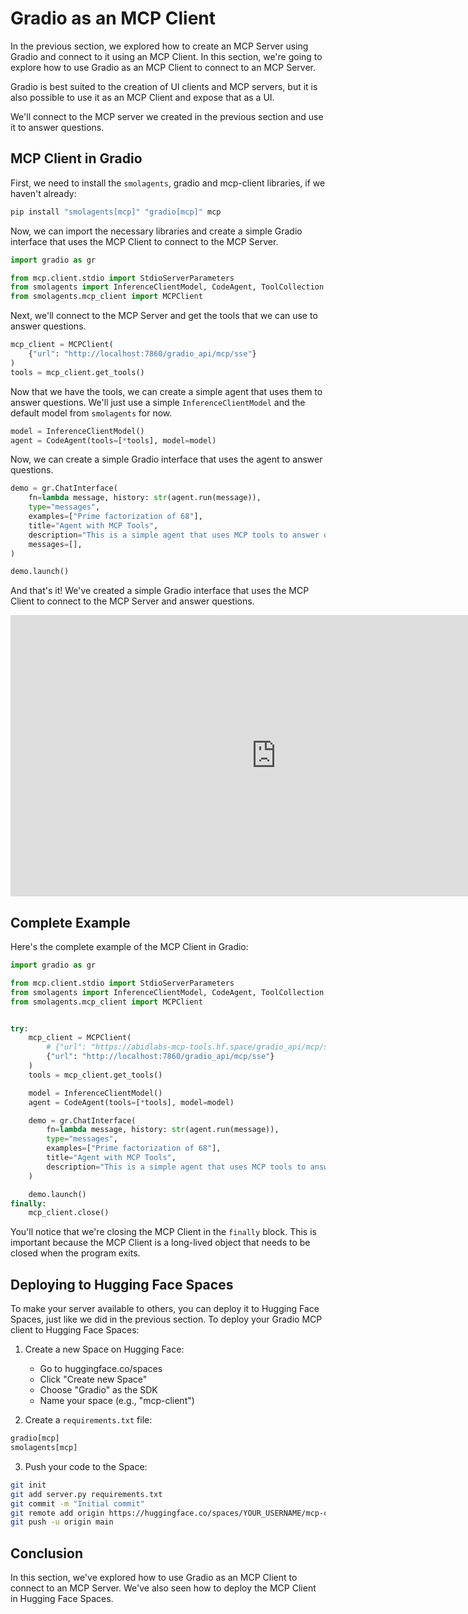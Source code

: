 # Gradio as an MCP Client

In the previous section, we explored how to create an MCP Server using Gradio and connect to it using an MCP Client. In this section, we're going to explore how to use Gradio as an MCP Client to connect to an MCP Server.

<Tip>

Gradio is best suited to the creation of UI clients and MCP servers, but it is also possible to use it as an MCP Client and expose that as a UI.

</Tip>

We'll connect to the MCP server we created in the previous section and use it to answer questions.

## MCP Client in Gradio

First, we need to install the `smolagents`, gradio and mcp-client libraries, if we haven't already:

```bash
pip install "smolagents[mcp]" "gradio[mcp]" mcp
```

Now, we can import the necessary libraries and create a simple Gradio interface that uses the MCP Client to connect to the MCP Server.


```python
import gradio as gr

from mcp.client.stdio import StdioServerParameters
from smolagents import InferenceClientModel, CodeAgent, ToolCollection
from smolagents.mcp_client import MCPClient
```

Next, we'll connect to the MCP Server and get the tools that we can use to answer questions.

```python
mcp_client = MCPClient(
    {"url": "http://localhost:7860/gradio_api/mcp/sse"}
)
tools = mcp_client.get_tools()
```

Now that we have the tools, we can create a simple agent that uses them to answer questions. We'll just use a simple `InferenceClientModel` and the default model from `smolagents` for now.

```python
model = InferenceClientModel()
agent = CodeAgent(tools=[*tools], model=model)
```

Now, we can create a simple Gradio interface that uses the agent to answer questions.

```python
demo = gr.ChatInterface(
    fn=lambda message, history: str(agent.run(message)),
    type="messages",
    examples=["Prime factorization of 68"],
    title="Agent with MCP Tools",
    description="This is a simple agent that uses MCP tools to answer questions.",
    messages=[],
)

demo.launch()
```

And that's it! We've created a simple Gradio interface that uses the MCP Client to connect to the MCP Server and answer questions.

<iframe
	src="https://mcp-course-unit2-gradio-client.hf.space"
	frameborder="0"
	width="850"
	height="450"
></iframe>


## Complete Example

Here's the complete example of the MCP Client in Gradio:

```python
import gradio as gr

from mcp.client.stdio import StdioServerParameters
from smolagents import InferenceClientModel, CodeAgent, ToolCollection
from smolagents.mcp_client import MCPClient


try:
    mcp_client = MCPClient(
        # {"url": "https://abidlabs-mcp-tools.hf.space/gradio_api/mcp/sse"}
        {"url": "http://localhost:7860/gradio_api/mcp/sse"}
    )
    tools = mcp_client.get_tools()

    model = InferenceClientModel()
    agent = CodeAgent(tools=[*tools], model=model)

    demo = gr.ChatInterface(
        fn=lambda message, history: str(agent.run(message)),
        type="messages",
        examples=["Prime factorization of 68"],
        title="Agent with MCP Tools",
        description="This is a simple agent that uses MCP tools to answer questions.",
    )

    demo.launch()
finally:
    mcp_client.close()
```

You'll notice that we're closing the MCP Client in the `finally` block. This is important because the MCP Client is a long-lived object that needs to be closed when the program exits.

## Deploying to Hugging Face Spaces

To make your server available to others, you can deploy it to Hugging Face Spaces, just like we did in the previous section.
To deploy your Gradio MCP client to Hugging Face Spaces:

1. Create a new Space on Hugging Face:
   - Go to huggingface.co/spaces
   - Click "Create new Space"
   - Choose "Gradio" as the SDK
   - Name your space (e.g., "mcp-client")

2. Create a `requirements.txt` file:
```txt
gradio[mcp]
smolagents[mcp]
```

3. Push your code to the Space:
```bash
git init
git add server.py requirements.txt
git commit -m "Initial commit"
git remote add origin https://huggingface.co/spaces/YOUR_USERNAME/mcp-client
git push -u origin main
```

## Conclusion

In this section, we've explored how to use Gradio as an MCP Client to connect to an MCP Server. We've also seen how to deploy the MCP Client in Hugging Face Spaces.


